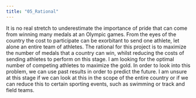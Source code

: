 ```yaml
---
title: "05_Rational"
---
```


It is no real stretch to underestimate the importance of pride that can come from winning many medals at an Olympic games. From the eyes of the country the cost to participate can be exorbitant to send one athlete, let alone an entire team of athletes. The rational for this project is to maximize the number of medals that a country can win, whilst reducing the costs of sending athletes to perform on this stage. I am looking for the optimal number of competing athletes to maximize the gold. In order to look into this problem, we can use past results in order to predict the future. 
I am unsure at this stage if we can look at this in the scope of the entire country or if we can reduce this to certain sporting events, such as swimming or track and field teams. 